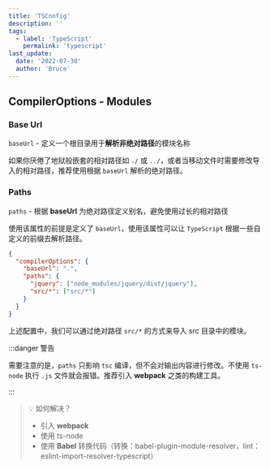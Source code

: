 ```yaml
---
title: 'TSConfig'
description: ''
tags:
  - label: 'TypeScript'
    permalink: 'typescript'
last_update:
  date: '2022-07-30'
  author: 'Bruce'
---
```



## CompilerOptions - Modules

### Base Url

`baseUrl` - 定义一个根目录用于**解析非绝对路径**的模块名称

如果你厌倦了地狱般嵌套的相对路径如 `./` 或 `../`，或者当移动文件时需要修改导入的相对路径，推荐使用根据 `baseUrl` 解析的绝对路径。

### Paths

`paths` - 根据 **baseUrl** 为绝对路径定义别名，避免使用过长的相对路径

使用该属性的前提是定义了 `baseUrl`，使用该属性可以让 `TypeScript` 根据一些自定义的前缀去解析路径。

```json title="tsconfig.json"
{
  "compilerOptions": {
    "baseUrl": ".",
    "paths": {
      "jquery": ["node_modules/jquery/dist/jquery"],
      "src/*": ["src/*"]
    }
  }
}
```

上述配置中，我们可以通过绝对路径 `src/*` 的方式来导入 src 目录中的模块。

:::danger 警告

需要注意的是，`paths` 只影响 `tsc` 编译，但不会对输出内容进行修改。不使用 `ts-node` 执行 `.js` 文件就会报错。推荐引入 **webpack** 之类的构建工具。

:::

> 💡 如何解决？
>
> - 引入 **webpack**
> - 使用 <HyperLink bold openWindow link="/docs/npm/ts-node">ts-node</HyperLink>
> - 使用 **Babel** 转换代码（转换：babel-plugin-module-resolver，lint：eslint-import-resolver-typescript）
